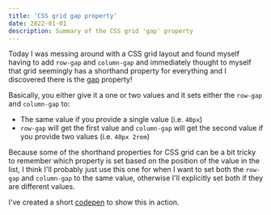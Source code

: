 ```yaml
---
title: 'CSS grid gap property'
date: 2022-01-01
description: Summary of the CSS grid 'gap' property
---
```


Today I was messing around with a CSS grid layout and found myself having to add `row-gap` and `column-gap` and immediately thought to myself that grid seemingly has a shorthand property for everything and I discovered there is the [gap](https://developer.mozilla.org/en-US/docs/Web/CSS/gap) property!

Basically, you either give it a one or two values and it sets either the `row-gap` and `column-gap` to:

- The same value if you provide a single value (i.e. `40px`)
- `row-gap` will get the first value and `column-gap` will get the second value if you provide two values (i.e. `40px 2rem`)

Because some of the shorthand properties for CSS grid can be a bit tricky to remember which property is set based on the position of the value in the list, I think I'll probably just use this one for when I want to set both the `row-gap` and `column-gap` to the same value, otherwise I'll explicitly set both if they are different values.

I've created a short [codepen](https://codepen.io/gurgus/pen/BawrZrb) to show this in action.
